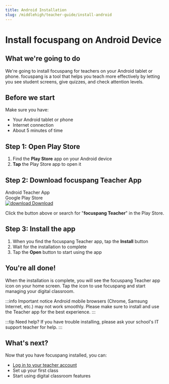 ```yaml
---
title: Android Installation
slug: /middlehigh/teacher-guide/install-android
---
```


# Install focuspang on Android Device

## What we're going to do

We're going to install focuspang for teachers on your Android tablet or phone.
focuspang is a tool that helps you teach more effectively by letting you see student screens, give quizzes, and check attention levels.

## Before we start

Make sure you have:

- Your Android tablet or phone
- Internet connection
- About 5 minutes of time

## Step 1: Open Play Store

1. Find the **Play Store** app on your Android device
2. **Tap** the Play Store app to open it

## Step 2: Download focuspang Teacher App

<div class="fp-download-container fp-download-blue">
  <div>
    <div class="fp-download-title">Android Teacher App</div>
    <div class="fp-download-desc">Google Play Store</div>
  </div>
  <a
    class="fp-download-button"
    href="https://play.google.com/store/apps/details?id=com.focuspang.teacher"
  >
    <img
      class="fp-download-icon"
      src="/img/download-white-icon.svg"
      alt="download"
    />
    Download
  </a>
</div>

Click the button above or search for "**focuspang Teacher**" in the Play Store.

## Step 3: Install the app

1. When you find the focuspang Teacher app, tap the **Install** button
2. Wait for the installation to complete
3. Tap the **Open** button to start using the app

## You're all done!

When the installation is complete, you will see the focuspang Teacher app icon on your home screen.
Tap the icon to use focuspang and start managing your digital classroom.

:::info Important notice
Android mobile browsers (Chrome, Samsung Internet, etc.) may not work smoothly.
Please make sure to install and use the Teacher app for the best experience.
:::

:::tip Need help?
If you have trouble installing, please ask your school's IT support teacher for help.
:::

## What's next?

Now that you have focuspang installed, you can:

- [Log in to your teacher account](/docs/middlehigh/teacher-guide/login)
- Set up your first class
- Start using digital classroom features
